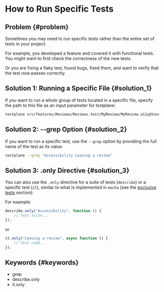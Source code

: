 # How to Run Specific Tests

## Problem {#problem}

Sometimes you may need to run specific tests rather than the entire set of tests in your project.

For example, you developed a feature and covered it with functional tests. You might want to first check the correctness of the new tests.

Or you are fixing a flaky test, found bugs, fixed them, and want to verify that the test now passes correctly.

## Solution 1: Running a Specific File {#solution_1}

If you want to run a whole group of tests located in a specific file, specify the path to this file as an input parameter for testplane:

```bash
testplane src/features/Reviews/Reviews.test/MyReview/MyReview.a11y@touch-phone.testplane.js
```

## Solution 2: --grep Option {#solution_2}

If you want to run a specific test, use the `--grep` option by providing the full name of the test as its value:

```bash
testplane --grep "Accessibility Leaving a review"
```

## Solution 3: .only Directive {#solution_3}

You can also use the `.only` directive for a suite of tests (`describe`) or a specific test (`it`), similar to what is implemented in `mocha` (see the [exclusive tests](https://mochajs.org/#exclusive-tests) section):

For example:

```javascript
describe.only("Accessibility", function () {
    // Test suite...
});
```

or

```javascript
it.only("Leaving a review", async function () {
    // Test code...
});
```

## Keywords {#keywords}

-   grep
-   describe.only
-   it.only
